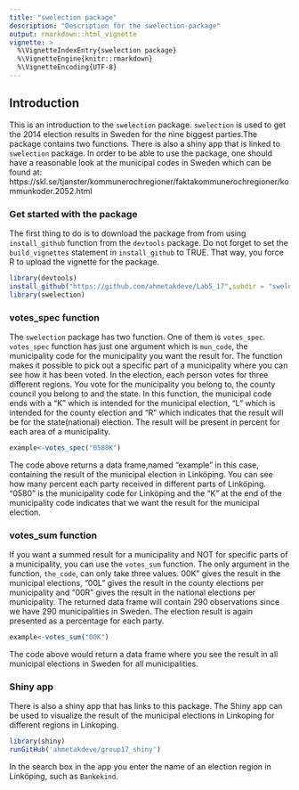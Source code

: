 ```yaml
---
title: "swelection package"
description: "Description for the swelection-package"
output: rmarkdown::html_vignette
vignette: >
  %\VignetteIndexEntry{swelection package}
  %\VignetteEngine{knitr::rmarkdown}
  %\VignetteEncoding{UTF-8}
---
```


## Introduction

This is an introduction to the `swelection` package. `swelection` is used to get the 2014 election results in Sweden for the nine biggest parties.The package contains two functions. There is also a shiny app that is linked to `swelection` package. 
In order to be able to use the package, one should have a reasonable look at the municipal codes in Sweden which can be found at: https://skl.se/tjanster/kommunerochregioner/faktakommunerochregioner/kommunkoder.2052.html

### Get started with the package
The first thing to do is to download the package from from using `install_github` function from the `devtools` package.
Do not forget to set the `build_vignettes` statement in `install_github` to TRUE. That way, you force R to upload the
vignette for the package.

```r
library(devtools)
install_github("https://github.com/ahmetakdeve/Lab5_17",subdir = "swelection",build_vignettes = TRUE)
library(swelection)
```

### votes_spec function
The `swelection` package has two function. One of them is `votes_spec`. `votes_spec` function has just one argument which
is `mun_code`, the municipality code for the municipality you want the result for. The function makes it possible to
pick out a specific part of a municipality where you can see how it has been voted. In the election, each person votes 
for three different regions. You vote for the municipality you belong to, the county council you belong to and the state.
In this function, the municipal code ends with a "K" which is intended for the municipal election, "L" which is intended
for the county election and "R" which indicates that the result will be for the state(national) election. The result will be present in percent for each area of a municipality.

```r
example<-votes_spec("0580K")
```

The code above returns a data frame,named "example" in this case, containing the result of the municipal election in Linköping. You can see how many 
percent each party received in different parts of Linköping. "0580" is the municipality code for Linköping and the "K"
at the end of the municipality code indicates that we want the result for the municipal election.

### votes_sum function

If you want a summed result for a municipality and NOT for specific parts of a municipality, you can use 
the `votes_sum` function. The only argument in the function, `the_code`, can only take three values. 
00K" gives the result in the municipal elections, "00L" gives the result in the county elections per municipality and "00R" gives the result in the national elections per municipality. The returned data frame will contain 290 observations since we have 290 municipalities in Sweden. The election result is again presented as a percentage for each party.

```r
example<-votes_sum("00K")
```

The code above would return a data frame where you see the result in all municipal elections in Sweden for all municipalities.

### Shiny app

There is also a shiny app that has links to this package. The Shiny app can be used to visualize the result of the municipal elections in Linkoping for different regions in Linkoping.

```r
library(shiny)
runGitHub('ahmetakdeve/group17_shiny')
```

In the search box in the app you enter the name of an election region in Linköping, such as `Bankekind`.